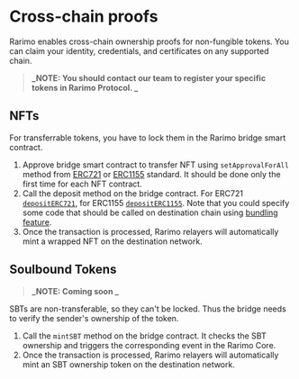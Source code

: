 # Cross-chain proofs

Rarimo enables cross-chain ownership proofs for non-fungible tokens. You can claim your identity, credentials, and certificates on any supported chain.

> **_NOTE: You should contact our team to register your specific tokens in Rarimo Protocol. _**

## NFTs

For transferrable tokens, you have to lock them in the Rarimo bridge smart contract.

1. Approve bridge smart contract to transfer NFT using `setApprovalForAll` method from [ERC721](https://github.com/OpenZeppelin/openzeppelin-contracts/blob/master/contracts/token/ERC721/ERC721.sol#L136) or [ERC1155](https://github.com/OpenZeppelin/openzeppelin-contracts/blob/master/contracts/token/ERC1155/ERC1155.sol#L100) standard. It should be done only the first time for each NFT contract.
1. Call the deposit method on the bridge contract. For ERC721 [`depositERC721`](https://docs.rarimo.com/smart-contracts/interface/evm-reference#depositerc721), for ERC1155 [`depositERC1155`](https://docs.rarimo.com/smart-contracts/interface/evm-reference#depositerc1155). Note that you could specify some code that should be called on destination chain using [bundling feature](https://docs.rarimo.com/overview/bundling).
1. Once the transaction is processed, Rarimo relayers will automatically mint a wrapped NFT on the destination network.

## Soulbound Tokens

> **_NOTE: Coming soon _**

SBTs are non-transferable, so they can't be locked. Thus the bridge needs to verify the sender's ownership of the token.

1. Call the `mintSBT` method on the bridge contract. It checks the SBT ownership and triggers the corresponding event in the Rarimo Core.
1. Once the transaction is processed, Rarimo relayers will automatically mint an SBT ownership token on the destination network.
